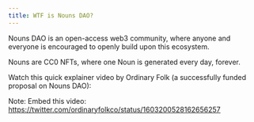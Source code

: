 ```yaml
---
title: WTF is Nouns DAO?
---
```


Nouns DAO is an open-access web3 community, where anyone and everyone is encouraged to openly build upon this ecosystem.
 
Nouns are CC0 NFTs, where one Noun is generated every day, forever.
 
Watch this quick explainer video by Ordinary Folk (a successfully funded proposal on Nouns DAO): 

Note: Embed this video: https://twitter.com/ordinaryfolkco/status/1603200528162656257

